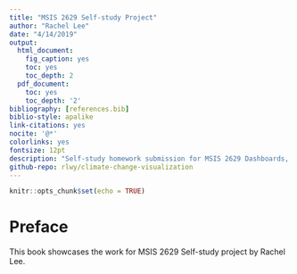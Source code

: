 ```yaml
---
title: "MSIS 2629 Self-study Project"
author: "Rachel Lee"
date: "4/14/2019"
output:
  html_document:
    fig_caption: yes
    toc: yes
    toc_depth: 2
  pdf_document:
    toc: yes
    toc_depth: '2'
bibliography: [references.bib]
biblio-style: apalike
link-citations: yes
nocite: '@*'
colorlinks: yes
fontsize: 12pt
description: "Self-study homework submission for MSIS 2629 Dashboards, Scorecards and Visualization by Rachel Lee"
github-repo: rlwy/climate-change-visualization
---
```


```r
knitr::opts_chunk$set(echo = TRUE)
```
# Preface {-}
This book showcases the work for MSIS 2629 Self-study project by Rachel Lee.